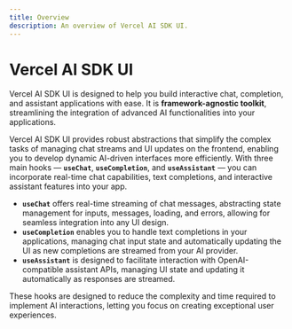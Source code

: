 ```yaml
---
title: Overview
description: An overview of Vercel AI SDK UI.
---
```


# Vercel AI SDK UI

Vercel AI SDK UI is designed to help you build interactive chat, completion, and assistant applications with ease. It is **framework-agnostic toolkit**, streamlining the integration of advanced AI functionalities into your applications.

Vercel AI SDK UI provides robust abstractions that simplify the complex tasks of managing chat streams and UI updates on the frontend, enabling you to develop dynamic AI-driven interfaces more efficiently. With three main hooks — **`useChat`**, **`useCompletion`**, and **`useAssistant`** — you can incorporate real-time chat capabilities, text completions, and interactive assistant features into your app.

- **`useChat`** offers real-time streaming of chat messages, abstracting state management for inputs, messages, loading, and errors, allowing for seamless integration into any UI design.
- **`useCompletion`** enables you to handle text completions in your applications, managing chat input state and automatically updating the UI as new completions are streamed from your AI provider.
- **`useAssistant`** is designed to facilitate interaction with OpenAI-compatible assistant APIs, managing UI state and updating it automatically as responses are streamed.

These hooks are designed to reduce the complexity and time required to implement AI interactions, letting you focus on creating exceptional user experiences.
